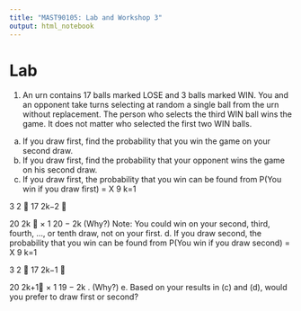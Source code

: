 ```yaml
---
title: "MAST90105: Lab and Workshop 3"
output: html_notebook
---
```



# Lab  

1. An urn contains 17 balls marked LOSE and 3 balls marked WIN. You and an opponent
take turns selecting at random a single ball from the urn without replacement. The
person who selects the third WIN ball wins the game. It does not matter who selected
the first two WIN balls.  
a. If you draw first, find the probability that you win the game on your second draw.  
b. If you draw first, find the probability that your opponent wins the game on his
second draw.  
c. If you draw first, the probability that you win can be found from
P(You win if you draw first) = X
9
k=1

3
2

17
2k−2


20
2k
 ×
1
20 − 2k
(Why?)
Note: You could win on your second, third, fourth, ..., or tenth draw, not on your
first.
d. If you draw second, the probability that you win can be found from
P(You win if you draw second) = X
9
k=1

3
2

17
2k−1


20
2k+1 ×
1
19 − 2k
. (Why?)
e. Based on your results in (c) and (d), would you prefer to draw first or second?
